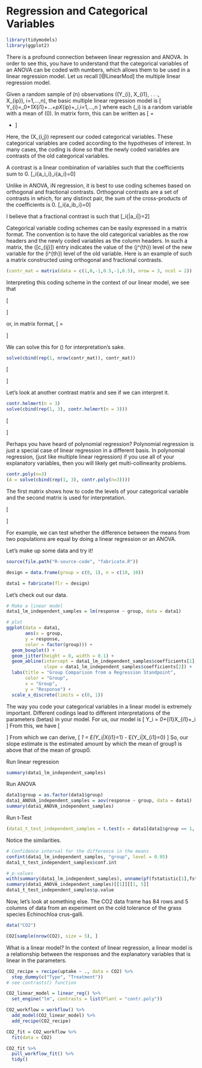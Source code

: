 # Regression and Categorical Variables

```r
library(tidymodels)
library(ggplot2)
```

There is a profound connection between linear regression and ANOVA.  In order to see this, you have to understand that the categorical variables of an ANOVA can be coded with numbers, which allows them to be used in a linear regression model.  Let us recall [@LinearMod] the multiple linear regression model.

Given a random sample of \(n\) observations 
\((Y_{i}, X_{i1}, . . ., X_{ip}),\ i=1,...,n\), the basic multiple linear regression model is
\[
Y_{i}=\beta_0+\beta_1X_{i1}+...+\beta_pX_{ip}+\epsilon_i,\quad i=1,...,n
\]
where each \(\epsilon_i\) is a random variable with a mean of \(0\). In matrix form, this can be written as
\[
\begin{bmatrix}
Y_1\\
Y_2\\
\vdots\\
Y_n
\end{bmatrix}
= 
\begin{bmatrix}
1 & X_{1,1} & X_{1,2} & \dots & X_{1, p}\\
1 & X_{2,1} & X_{2,2} & \dots & X_{2, p}\\
\vdots & \vdots & \vdots & \ddots & \vdots\\
1 & X_{n,1} & X_{n,2} & \dots & X_{n, p}\\
\end{bmatrix}
\begin{bmatrix}
\beta_0\\
\beta_1\\
\vdots\\
\beta_p\\
\end{bmatrix}
+
\begin{bmatrix}
\epsilon_0\\
\epsilon_1\\
\vdots\\
\epsilon_n\\
\end{bmatrix}
\]

Here, the \(X_{i,j}\) represent our coded categorical variables.   These categorical variables are coded according to the hypotheses of interest.  In many cases, the coding is done so that the newly coded variables are contrasts of the old categorical variables. 

A contrast is a linear combination of variables such that the coefficients sum to 0. 
\[\sum_i{a_i\theta_i}\quad\text{such that}\quad\sum_i{a_i}=0\]

Unlike in ANOVA, iN regression, it is best to use coding schemes based on orthogonal and fractional contrasts.  Orthogonal contrasts are a set of contrasts in which, for any distinct pair, the sum of the cross-products of the coefficients is 0.
\[\sum_i{a_ib_i}=0\]

I believe that a fractional contrast is such that 
\[\sum_i{|a_i|}=2\]

Categorical variable coding schemes can be easily expressed in a matrix format.  The convention is to have the old categorical variables as the row headers and the newly coded variables as the column headers.  In such a matrix, the \([c_{ij}]\) entry indicates the value of the \(j^{th}\) level of the new variable for the \(i^{th}\) level of the old variable.  Here is an example of such a matrix constructed using orthogonal and fractional contrasts.

```r
(contr_mat = matrix(data = c(1,0,-1,0.5,-1,0.5), nrow = 3, ncol = 2))
```

Interpreting this coding scheme in the context of our linear model, we see that

\[
\begin{aligned}
E(Y_i|X_{i1}=1,X_{i2}=\tfrac{1}{2}) &= \beta_0+\beta_1+\tfrac{1}{2}\beta_2 &= \mu_1 \\
E(Y_i|X_{i1}=0,X_{i2}=-1) &= \beta_0-\beta_2 &= \mu_2\\
E(Y_i|X_{i1}=-1,X_{i2}=\tfrac{1}{2}) &= \beta_0-\beta_1+\tfrac{1}{2}\beta_2 &= \mu_3
\end{aligned}
\]

or, in matrix format,
\[
\begin{bmatrix}
1 & 1 & \tfrac{1}{2} \\
1 & 0 & -1 \\
1 & -1 & \tfrac{1}{2}
\end{bmatrix}
\begin{bmatrix}
\beta_0 \\
\beta_1  \\
\beta_2 
\end{bmatrix}
=
\begin{bmatrix}
\mu_1 \\
\mu_2  \\
\mu_3 
\end{bmatrix}
\]

We can solve this for \(\boldsymbol{\beta}\) for interpretation's sake.


```r
solve(cbind(rep(1, nrow(contr_mat)), contr_mat))
```

\[
\begin{aligned}
\beta_0 &= \tfrac{\mu_1+\mu_2+\mu_3}{3} = \text{grand mean response} \\
2\beta_1 &= \mu_1 - \mu_3  = \text{difference in the mean response between levels 1 & 3 of the old categorical variable}\\
\tfrac{3}{2}\beta_2 &= \tfrac{\mu_1+\mu_3}{2} - \mu_2 = \text{difference in the mean response between the average of levels 1 & 3 and level 2 of the old categorical variable}
\end{aligned}
\]

Let's look at another contrast matrix and see if we can interpret it.

```r
contr.helmert(n = 3)
solve(cbind(rep(1, 3), contr.helmert(n = 3)))
```

\[
\begin{aligned}
\beta_0 &= \tfrac{\mu_1+\mu_2+\mu_3}{3} = \text{grand mean response} \\
2\beta_1 &= \mu_2 - \mu_1  = \text{difference in the mean response between levels 2 & 1 of the old categorical variable}\\
3\beta_2 &= \mu_3 - \tfrac{\mu_1+\mu_2}{2} = \text{difference in the mean response between level 3 and the average of levels 1 & 2 of the old categorical variable}
\end{aligned}
\]

Perhaps you have heard of polynomial regression?  Polynomial regression is just a special case of linear regression in a different basis.  In polynomial regression, (just like multiple linear regression) if you use all of your explanatory variables, then you will likely get multi-collinearity problems.  

```r
contr.poly(n=3)
(A = solve(cbind(rep(1, 3), contr.poly(n=3))))
```

The first matrix shows how to code the levels of your categorical variable and the second matrix is used for interpretation.

\[
\begin{aligned}
\beta_0 &= \tfrac{\mu_1+\mu_2+\mu_3}{3} = \text{grand mean response} \\
\beta_1 &= -0.707\mu_1 + 0.707\mu_3  = \text{measure of a linear trend in the mean response}\\
\beta_2 &= 0.408 \mu_3 - 0.816 \mu_2 + 0.408 \mu3 = \text{measure of a quadratic trend in the mean response}
\end{aligned}
\]

For example, we can test whether the difference between the means from two populations are equal by doing a linear regression or an ANOVA.

Let's make up some data and try it!

```r
source(file.path("R-source-code", "fabricate.R"))

design = data.frame(group = c(0, 1), n = c(10, 10))

data1 = fabricate(flr = design)
```

Let's check out our data.

```r
# Make a linear model
data1_lm_independent_samples = lm(response ~ group, data = data1)

# plot
ggplot(data = data1,
       aes(x = group,
       y = response,
       color = factor(group))) +
  geom_boxplot() +
  geom_jitter(height = 0, width = 0.1) +
  geom_abline(intercept = data1_lm_independent_samples$coefficients[1],
              slope = data1_lm_independent_samples$coefficients[2]) +
  labs(title = "Group Comparison from a Regression Standpoint",
       color = "Group",
       x = "Group",
       y = "Response") +
  scale_x_discrete(limits = c(0, 1))

```

The way you code your categorical variables in a linear model is extremely important.  Different codings lead to different interpretations of the parameters (betas) in your model. For us, our model is 
\[
Y_i = \beta_0+\beta_{i1}X_{i1}+\epsilon_i
\]
From this, we have
\[
\begin{aligned}
E(Y_i|X_{i1}=0) &=\beta_0 \\
E(Y_i|X_{i1}=1) &=\beta_0 + \beta_1
\end{aligned}
\]
From which we can derive,
\[
\beta_1 = E(Y_i|X_{i1}=1) - E(Y_i|X_{i1}=0)
\]
So, our slope estimate is the estimated amount by which the mean of group1 is above that of the mean of group0.

Run linear regression

```r
summary(data1_lm_independent_samples)
```

Run ANOVA

```r
data1$group = as.factor(data1$group)
data1_ANOVA_independent_samples = aov(response ~ group, data = data1)
summary(data1_ANOVA_independent_samples)
```

Run t-Test

```r
(data1_t_test_independent_samples = t.test(x = data1[data1$group == 1, "response"], y = data1[data1$group == 0, "response"], paired = FALSE, var.equal = TRUE))
```

Notice the similarities.

```r
# Confidence interval for the difference in the means
confint(data1_lm_independent_samples, "group", level = 0.95)
data1_t_test_independent_samples$conf.int

# p-values
with(summary(data1_lm_independent_samples), unname(pf(fstatistic[1],fstatistic[2],fstatistic[3],lower.tail=F)))
summary(data1_ANOVA_independent_samples)[[1]][[1, 5]]
data1_t_test_independent_samples$p.value
```

Now, let's look at something else. The CO2 data frame has 84 rows and 5 columns of data from an experiment on the cold tolerance of the grass species Echinochloa crus-galli.

```r
data("CO2")

CO2[sample(nrow(CO2), size = 5), ]
```

What is a linear model? In the context of linear regression, a linear model is a relationship between the responses and the explanatory variables that is linear in the parameters. 


```r
CO2_recipe = recipe(uptake ~ ., data = CO2) %>%
  step_dummy(c("Type", "Treatment"))
# see contrasts() function

CO2_linear_model = linear_reg() %>%
  set_engine("lm", contrasts = list(Plant = "contr.poly"))

CO2_workflow = workflow() %>%
  add_model(CO2_linear_model) %>%
  add_recipe(CO2_recipe)

CO2_fit = CO2_workflow %>%
  fit(data = CO2)
```


```r
CO2_fit %>% 
  pull_workflow_fit() %>%
  tidy()
```

